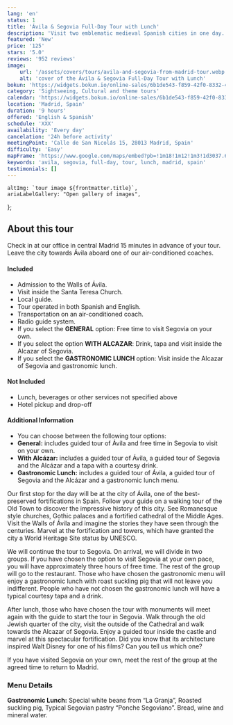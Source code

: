 ```yaml
---
lang: 'en'
status: 1
title: 'Ávila & Segovia Full-Day Tour with Lunch'
description: 'Visit two emblematic medieval Spanish cities in one day. Admire the medieval walls in Ávila and discover the history behind many.'
featured: 'New'
price: '125'
stars: '5.0'
reviews: '952 reviews'
image:
    url: '/assets/covers/tours/avila-and-segovia-from-madrid-tour.webp'
    alt: 'cover of the Ávila & Segovia Full-Day Tour with Lunch'
bokun: 'https://widgets.bokun.io/online-sales/6b1de543-f859-42f0-8332-446d14d349f4/experience/846563?partialView=1'
category: 'Sightseeing, Cultural and theme tours'
calendar: 'https://widgets.bokun.io/online-sales/6b1de543-f859-42f0-8332-446d14d349f4/experience-calendar/846563'
location: 'Madrid, Spain'
duration: '9 hours'
offered: 'English & Spanish'
schedule: 'XXX'
availability: 'Every day'
cancelation: '24h before activity'
meetingPoint: 'Calle de San Nicolás 15, 28013 Madrid, Spain'
difficulty: 'Easy'
mapFrame: 'https://www.google.com/maps/embed?pb=!1m18!1m12!1m3!1d3037.6486732638714!2d-3.7145593241225603!3d40.416633155645336!2m3!1f0!2f0!3f0!3m2!1i1024!2i768!4f13.1!3m3!1m2!1s0xd42296fa427a647%3A0x4f757529951b6d8f!2sC.%20de%20San%20Nicol%C3%A1s%2C%2015%2C%20Centro%2C%2028013%20Madrid%2C%20Espa%C3%B1a!5e0!3m2!1ses-419!2smx!4v1709584160025!5m2!1ses-419!2smx'
keywords: 'avila, segovia, full-day, tour, lunch, madrid, spain'
testimonials: []
---
```




    altImg: `tour image ${frontmatter.title}`,
    ariaLabelGallery: "Open gallery of images",
};

<SliderGallery 
    client:load 
    images={arrayImages} 
    accessibility={accessibility}
/>

<h2 class="text-3xl md:text-4xl font-extrabold mb-4 text-red-700"> About this tour</h2>

<p class="text-lg text-justify my-5"> Check in at our office in central Madrid 15 minutes in advance of your tour. 
Leave the city towards Ávila aboard one of our air-conditioned coaches.</p>

<div class="flex flex-wrap gap-y-5 my-5">
    <div class="w-full md:w-1/2 md:pr-5">
        <h4 class="text-2xl font-bold mb-4 text-sky-800">Included</h4>
        <ul class="text-lg space-y-4">
            <li><i class="at-check-circle text-green-500"></i> Admission to the Walls of Ávila. </li>
            <li><i class="at-check-circle text-green-500"></i> Visit inside the Santa Teresa Church. </li>
            <li><i class="at-check-circle text-green-500"></i> Local guide. </li>
            <li><i class="at-check-circle text-green-500"></i> Tour operated in both Spanish and English. </li>
            <li><i class="at-check-circle text-green-500"></i> Transportation on an air-conditioned coach. </li>
            <li><i class="at-check-circle text-green-500"></i> Radio guide system. </li>
            <li><i class="at-check-circle text-green-500"></i> If you select the <strong>GENERAL</strong> option: Free time to visit Segovia on your own. </li>
            <li><i class="at-check-circle text-green-500"></i> If you select the option <strong>WITH ALCAZAR</strong>: Drink, tapa and visit inside the Alcazar of Segovia. </li>
            <li><i class="at-check-circle text-green-500"></i> If you select the <strong>GASTRONOMIC LUNCH</strong> option: Visit inside the Alcazar of Segovia and gastronomic lunch. </li>
        </ul>
    </div>
    <div class="w-full md:w-1/2 md:pr-5">
        <h4 class="text-2xl font-bold mb-4 text-sky-800">Not Included</h4>
        <ul class="text-lg space-y-4">
            <li><i class="at-xmark-circle text-red-500"></i> Lunch, beverages or other services not specified above</li>
            <li><i class="at-xmark-circle text-red-500"></i> Hotel pickup and drop-off</li>
        </ul>
    </div>
    <div class="w-full md:pr-5">
        <h4 class="text-2xl font-bold mb-4 text-sky-800">Additional Information</h4>
        <ul class="text-lg space-y-4">
            <li><i class="at-info-circle text-sky-500"></i> You can choose between the following tour options:</li> 
            <li><i class="at-info-circle text-sky-500"></i> <strong>General:</strong> includes guided tour of Ávila and free time in Segovia to visit on your own.</li> 
            <li><i class="at-info-circle text-sky-500"></i> <strong>With Alcázar:</strong> includes a guided tour of Ávila, a guided tour of Segovia and the Alcázar and a tapa with a courtesy drink.</li> 
            <li><i class="at-info-circle text-sky-500"></i> <strong>Gastronomic Lunch:</strong> includes a guided tour of Ávila, a guided tour of Segovia and the Alcázar and a gastronomic lunch menu.</li> 
        </ul>
    </div>
</div>

<p class="text-lg text-justify my-5"> Our first stop for the day will be at the city of Ávila, one of the best-preserved fortifications in Spain. 
Follow your guide on a walking tour of the Old Town to discover the impressive history of this city. See Romanesque style churches, Gothic palaces 
and a fortified cathedral of the Middle Ages. Visit the Walls of Ávila and imagine the stories they have seen through the centuries. Marvel at the 
fortification and towers, which have granted the city a World Heritage Site status by UNESCO.</p>

<p class="text-lg text-justify my-5"> We will continue the tour to Segovia. On arrival, we will divide in two groups. If you have chosen the option 
to visit Segovia at your own pace, you will have approximately three hours of free time. The rest of the group will go to the restaurant. Those who 
have chosen the gastronomic menu will enjoy a gastronomic lunch with roast suckling pig that will not leave you indifferent. People who have not 
chosen the gastronomic lunch will have a typical courtesy tapa and a drink.</p>

<p class="text-lg text-justify my-5"> After lunch, those who have chosen the tour with monuments will meet again with the guide to start the tour 
in Segovia. Walk through the old Jewish quarter of the city, visit the outside of the Cathedral and walk towards the Alcazar of Segovia. Enjoy a 
guided tour inside the castle and marvel at this spectacular fortification. Did you know that its architecture inspired Walt Disney for one of his 
films? Can you tell us which one?</p>

<p class="text-lg text-justify my-5"> If you have visited Segovia on your own, meet the rest of the group at the agreed time to return to Madrid. </p>

<h3 class="text-2xl md:text-3xl font-bold text-sky-800"> Menu Details</h3>

<p class="text-lg text-justify my-5"> <b>Gastronomic Lunch:</b> Special white beans from “La Granja”, Roasted suckling pig, Typical Segovian pastry 
“Ponche Segoviano”. Bread, wine and mineral water. </p> 